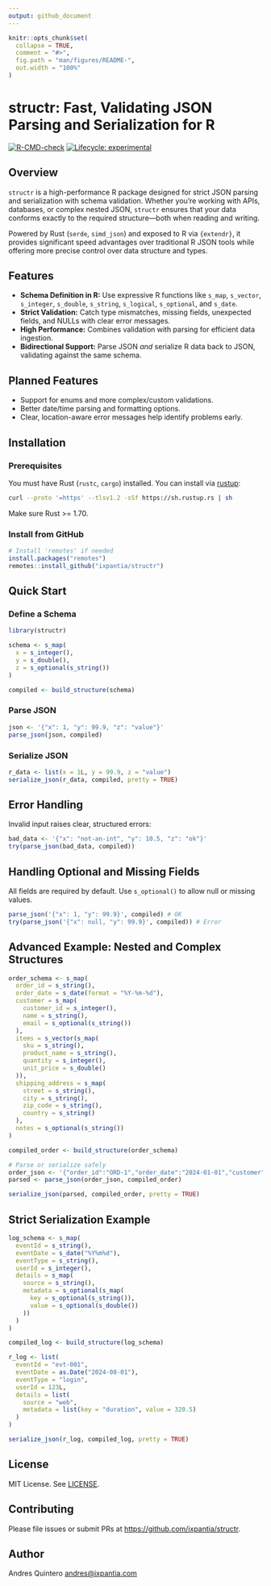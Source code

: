 ```yaml
---
output: github_document
---
```


<!-- README.md is generated from README.Rmd. Please edit that file -->

```r
knitr::opts_chunk$set(
  collapse = TRUE,
  comment = "#>",
  fig.path = "man/figures/README-",
  out.width = "100%"
)
```

# structr: Fast, Validating JSON Parsing and Serialization for R

<!-- badges: start -->
[![R-CMD-check](https://github.com/ixpantia/structr/actions/workflows/R-CMD-check.yaml/badge.svg)](https://github.com/ixpantia/structr/actions/workflows/R-CMD-check.yaml)
[![Lifecycle: experimental](https://img.shields.io/badge/lifecycle-experimental-orange.svg)](https://lifecycle.r-lib.org/articles/stages.html#experimental)
<!-- Add build status/codecov badges here later -->
<!-- badges: end -->

## Overview

`structr` is a high-performance R package designed for strict JSON parsing and serialization with schema validation. Whether you're working with APIs, databases, or complex nested JSON, `structr` ensures that your data conforms exactly to the required structure—both when reading and writing.

Powered by Rust (`serde`, `simd_json`) and exposed to R via `{extendr}`, it provides significant speed advantages over traditional R JSON tools while offering more precise control over data structure and types.

## Features

- **Schema Definition in R:** Use expressive R functions like `s_map`, `s_vector`, `s_integer`, `s_double`, `s_string`, `s_logical`, `s_optional`, and `s_date`.
- **Strict Validation:** Catch type mismatches, missing fields, unexpected fields, and NULLs with clear error messages.
- **High Performance:** Combines validation with parsing for efficient data ingestion.
- **Bidirectional Support:** Parse JSON *and* serialize R data back to JSON, validating against the same schema.

## Planned Features

- Support for enums and more complex/custom validations.
- Better date/time parsing and formatting options.
- Clear, location-aware error messages help identify problems early.

## Installation

### Prerequisites

You must have Rust (`rustc`, `cargo`) installed. You can install via [rustup](https://rustup.rs):

```bash
curl --proto '=https' --tlsv1.2 -sSf https://sh.rustup.rs | sh
```

Make sure Rust >= 1.70.

### Install from GitHub

```r
# Install 'remotes' if needed
install.packages("remotes")
remotes::install_github("ixpantia/structr")
```

## Quick Start

### Define a Schema

```r
library(structr)

schema <- s_map(
  x = s_integer(),
  y = s_double(),
  z = s_optional(s_string())
)

compiled <- build_structure(schema)
```

### Parse JSON

```r
json <- '{"x": 1, "y": 99.9, "z": "value"}'
parse_json(json, compiled)
```

### Serialize JSON

```r
r_data <- list(x = 1L, y = 99.9, z = "value")
serialize_json(r_data, compiled, pretty = TRUE)
```

## Error Handling

Invalid input raises clear, structured errors:

```r
bad_data <- '{"x": "not-an-int", "y": 10.5, "z": "ok"}'
try(parse_json(bad_data, compiled))
```

## Handling Optional and Missing Fields

All fields are required by default. Use `s_optional()` to allow null or missing values.

```r
parse_json('{"x": 1, "y": 99.9}', compiled) # OK
try(parse_json('{"x": null, "y": 99.9}', compiled)) # Error
```

## Advanced Example: Nested and Complex Structures

```r
order_schema <- s_map(
  order_id = s_string(),
  order_date = s_date(format = "%Y-%m-%d"),
  customer = s_map(
    customer_id = s_integer(),
    name = s_string(),
    email = s_optional(s_string())
  ),
  items = s_vector(s_map(
    sku = s_string(),
    product_name = s_string(),
    quantity = s_integer(),
    unit_price = s_double()
  )),
  shipping_address = s_map(
    street = s_string(),
    city = s_string(),
    zip_code = s_string(),
    country = s_string()
  ),
  notes = s_optional(s_string())
)

compiled_order <- build_structure(order_schema)
```

```r
# Parse or serialize safely
order_json <- '{"order_id":"ORD-1","order_date":"2024-01-01","customer":{"customer_id":1,"name":"Alice"},"items":[],"shipping_address":{"street":"1 Main","city":"City","zip_code":"00000","country":"USA"}}'
parsed <- parse_json(order_json, compiled_order)

serialize_json(parsed, compiled_order, pretty = TRUE)
```

## Strict Serialization Example

```r
log_schema <- s_map(
  eventId = s_string(),
  eventDate = s_date("%Y%m%d"),
  eventType = s_string(),
  userId = s_integer(),
  details = s_map(
    source = s_string(),
    metadata = s_optional(s_map(
      key = s_optional(s_string()),
      value = s_optional(s_double())
    ))
  )
)

compiled_log <- build_structure(log_schema)

r_log <- list(
  eventId = "evt-001",
  eventDate = as.Date("2024-08-01"),
  eventType = "login",
  userId = 123L,
  details = list(
    source = "web",
    metadata = list(key = "duration", value = 320.5)
  )
)

serialize_json(r_log, compiled_log, pretty = TRUE)
```

## License

MIT License. See [LICENSE](LICENSE.md).

## Contributing

Please file issues or submit PRs at [https://github.com/ixpantia/structr](https://github.com/ixpantia/structr).

## Author

Andres Quintero [andres@ixpantia.com](mailto\:andres@ixpantia.com)


